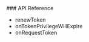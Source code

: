 <PlatformWrapper platform="react-native">
### API Reference

-   <Link target="_blank" to="{{global.API_REF_RN_ROOT_VOICE}}/class_irtcengine.html#api_irtcengine_renewtoken">renewToken</Link>
-   <Link target="_blank" to="{{global.API_REF_RN_ROOT_VOICE}}/class_irtcengineeventhandler.html#callback_irtcengineeventhandler_ontokenprivilegewillexpire">onTokenPrivilegeWillExpire</Link>
-   <Link target="_blank" to="{{global.API_REF_RN_ROOT_VOICE}}/class_irtcengineeventhandler.html#ariaid-title54">onRequestToken</Link>

</PlatformWrapper>